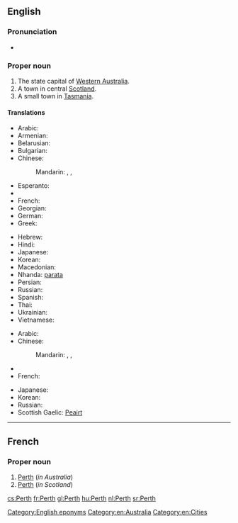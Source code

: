 ==English==
{{wikipedia}}

===Pronunciation===
* {{IPA|/ˈpɝθ/|lang=en}}

===Proper noun===
{{en-proper noun}}

# The state capital of [[Western Australia]].
# A town in central [[Scotland]].
# A small town in [[Tasmania]].

====Translations====
{{trans-top|in Western Australia}}
* Arabic: {{t-|ar|بيرث|m|tr=birth}}
* Armenian: {{t-|hy|Պերտ|tr=Pert|sc=Armn}}
* Belarusian: {{t-|be|Перт|m|tr=Pert|xs=Belarusian}}
* Bulgarian: {{t-|bg|Пърт|m|tr=Pǎrt}}
* Chinese:
*: Mandarin: {{t|cmn|佩斯|tr=Pèisī|sc=Hani}}, {{t|cmn|珀斯|tr=Pòsī|sc=Hani}}, {{t|cmn|柏斯|tr=Bòsī|sc=Hani}}
* Esperanto: {{t-|eo|Perto|xs=Esperanto}}
* {{trreq|Finnish}}
* French: {{t+|fr|Perth}}
* Georgian: {{t-|ka|პერთი|tr=pʼerti|sc=Geor|xs=Georgian}}
* German: {{t-|de|Perth|n}}
* Greek: {{t-|el|Περθ|n|tr=Perth}}
{{trans-mid}}
* Hebrew: {{t-|he|פרת'}}
* Hindi: {{t-|hi|पर्थ|tr=parth|xs=Hindi}}
* Japanese: {{t-|ja|パース|tr=Pāsu}}
* Korean: {{t-|ko|퍼스|tr=Peoseu|sc=Hang}}
* Macedonian: {{t-|mk|Перт|m|tr=Pert}}
* Nhanda: [[parata]]
* Persian: {{t-|fa|پرث|xs=Persian}}
* Russian: {{t+|ru|Перт|m|tr=Pert}}
* Spanish: {{t-|es|Perth|m}}
* Thai: {{t-|th|เพิร์ท|tr=pêrt}}
* Ukrainian: {{t-|uk|Перт|m|tr=Pert|xs=Ukrainian}}
* Vietnamese: {{t-|vi|Perth|xs=Vietnamese}}
{{trans-bottom}}

{{trans-top|in Scotland}}
* Arabic: {{t-|ar|بيرث|m|tr=birth}}
* Chinese:
*: Mandarin: {{t|cmn|佩斯|tr=Pèisī|sc=Hani}}, {{t|cmn|珀斯|tr=Pòsī|sc=Hani}},  {{t|cmn|柏斯|tr=Bòsī|sc=Hani}}
* {{trreq|Finnish}}
* French: {{t+|fr|Perth}}
{{trans-mid}}
* Japanese: {{t-|ja|パース|tr=Pāsu}}
* Korean: {{t-|ko|퍼스|tr=Peoseu|sc=Hang}}
* Russian: {{t+|ru|Перт|m|tr=Pert}}
* Scottish Gaelic: [[Peairt]]
{{trans-bottom}}

[[Category:English eponyms]]
[[Category:en:Australia]]
[[Category:en:Cities]]

----

==French==
{{wikipedia|lang=fr}}

===Proper noun===
{{fr-proper noun}}

# [[Perth#English|Perth]] (''in Australia'')
# [[Perth#English|Perth]] (''in Scotland'')

[[cs:Perth]]
[[fr:Perth]]
[[gl:Perth]]
[[hu:Perth]]
[[nl:Perth]]
[[sr:Perth]]
